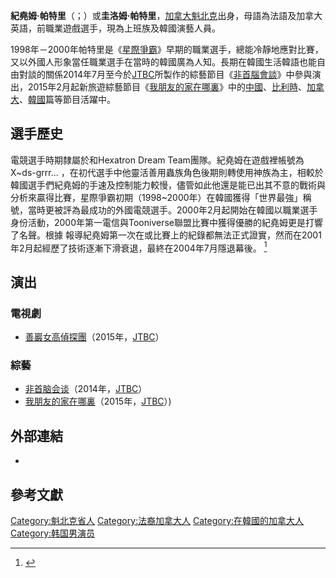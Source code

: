 {{expand|time=2015-09-29T23:26:15+00:00}}
{{Infobox Pro Gaming player
| ID          = Gyum
| name        = 紀堯姆·帕特里
| name_trans  = Guillaume Patry
| image       = 141128 부산광복점 하이마트 기욤 팬사인회.jpg
| caption     = 
| status      = 活躍
| birth_date  = {{birth date and age|1982|06|19}}
| hometown    = {{加拿大}}[[魁北克市|魁北克市]]
| nationality = {{加拿大}}
| games       = 《[[星海爭霸職業聯賽|星海爭霸職業聯賽]]》
| nickname    = Giyom、Grrrr...
}}
'''紀堯姆·帕特里'''（{{lang-fr|Guillaume Patry}}；{{bd|1982年|6月19日}}）或'''圭洛姆·帕特里'''，[[加拿大|加拿大]][[魁北克|魁北克]]出身，母語為法語及加拿大英語，前職業遊戲選手，現為上班族及韓國演藝人員。

1998年－2000年帕特里是《[[星際爭霸|星際爭霸]]》早期的職業選手，總能冷靜地應對比賽，又以外國人形象當任職業選手在當時的韓國廣為人知。長期在韓國生活韓語也能自由對談的關係2014年7月至今於[[JTBC|JTBC]]所製作的綜藝節目《[[非首腦會談|非首腦會談]]》中參與演出，2015年2月起新旅遊綜藝節目《[[我朋友的家在哪裏|我朋友的家在哪裏]]》中的[[中國|中國]]、[[比利時|比利時]]、[[加拿大|加拿大]]、[[韓國|韓國]]篇等節目活躍中。

== 選手歷史 ==
電競選手時期隸屬於{{link-ko|AMD Dream Team|이스트로}}和Hexatron Dream Team團隊。紀堯姆在遊戲裡帳號為X~ds-grrr...
，在初代選手中他靈活善用蟲族角色後期則轉使用神族為主，相較於韓國選手們紀堯姆的手速及控制能力較慢，儘管如此他還是能已出其不意的戰術與分析來贏得比賽，星際爭霸初期（1998~2000年）在韓國獲得「世界最強」稱號，當時更被評為最成功的外國電競選手。2000年2月起開始在韓國以職業選手身份活動，2000年第一電信與Tooniverse聯盟比賽中獲得優勝的紀堯姆更是打響了名聲。根據 {{link-ko|FOMOS|포모스}}報導紀堯姆第一次在{{link-ko|Royalroader|로열로더}}或{{link-ko|ONG|OGN}}比賽上的紀錄都無法正式證實，然而在2001年2月起經歷了技術逐漸下滑衰退，最終在2004年7月隱退幕後。
<ref>{{Cite web |url=http://www.ddanzi.com/index.php?mid=ddanziNews&search_target=title&search_keyword=%EC%9E%8A%EC%A7%80+%EB%A7%88%EB%9D%BC%2C+0%EB%8C%80+%EB%B3%B8%EC%A2%8C+%EA%B8%B0%EC%9A%A4+%ED%8C%A8%ED%8A%B8%EB%A6%AC%EB%A5%BC%21&document_srl=618689 |title=딴지일보 - 잊지 마라, 0대 본좌 기욤 패트리를! |accessdate=2015-09-30 |archive-date=2015-10-01 |archive-url=https://web.archive.org/web/20151001175037/http://www.ddanzi.com/index.php?mid=ddanziNews&search_target=title&search_keyword=%EC%9E%8A%EC%A7%80+%EB%A7%88%EB%9D%BC%2C+0%EB%8C%80+%EB%B3%B8%EC%A2%8C+%EA%B8%B0%EC%9A%A4+%ED%8C%A8%ED%8A%B8%EB%A6%AC%EB%A5%BC%21&document_srl=618689 |dead-url=no }}</ref>

== 演出 ==
=== 電視劇 ===
* [[善巖女高偵探團|善巖女高偵探團]]（2015年，[[JTBC|JTBC]]）

=== 綜藝 ===
* [[非首脑会谈|非首脑会谈]]（2014年，[[JTBC|JTBC]]）
* [[我朋友的家在哪裏|我朋友的家在哪裏]]（2015年，[[JTBC|JTBC]]）)

== 外部連結 ==
* {{Instagram|PATRYGUILLAUME}}

== 參考文獻 ==
{{reflist}}

{{DEFAULTSORT: Patry, Guillaume}}
[[Category:魁北克省人|Category:魁北克省人]]
[[Category:法裔加拿大人|Category:法裔加拿大人]]
[[Category:在韓國的加拿大人|Category:在韓國的加拿大人]]
[[Category:韩国男演员|Category:韩国男演员]]